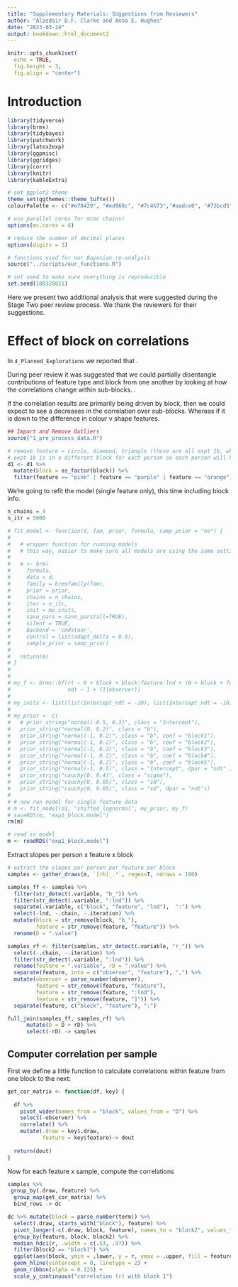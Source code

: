 ```yaml
---
title: "Supplementary Materials: SUggestions from Reviewers"
author: "Alasdair D.F. Clarke and Anna E. Hughes"
date: "2023-03-24"
output: bookdown::html_document2
---
```


```r
knitr::opts_chunk$set(
  echo = TRUE,
  fig.height = 3,
  fig.align = "center")
```

# Introduction

```r
library(tidyverse)
library(brms)
library(tidybayes)
library(patchwork)
library(latex2exp)
library(ggpmisc)
library(ggridges)
library(corrr)
library(knitr)
library(kableExtra)
```

```r
# set ggplot2 theme
theme_set(ggthemes::theme_tufte())
colourPalette <- c("#e78429", "#ed968c", "#7c4b73","#aadce0", "#72bcd5", "528fad")

# use parallel cores for mcmc chains!
options(mc.cores = 4)

# reduce the number of decimal places
options(digits = 3)

# functions used for our Bayesian re-analysis
source("../scripts/our_functions.R")

# set seed to make sure everything is reproducible 
set.seed(100320021)
```


Here we present two additional analysis that were suggested during the Stage Two peer review process. We thank the reviewers for their suggestions. 

# Effect of block on correlations

In `4_Planned_Explorations` we reported that \ldots. 

During peer review it was suggested that we could partially disentangle contributions of feature type and block from one another by looking at how the correlations change within sub-blocks. <EXPAND>. 

If the correlation results are primarily being driven by block, then we could expect to see a decreases in the correlation over sub-blocks. Whereas if it is down to the difference in colour v shape features.



```r
## Import and Remove Outliers 
source("1_pre_process_data.R")

# remove feature = circle, diamond, triangle (these are all expt 1b, which is blocked)
# expt 1b is in a different block for each person so each person will have one block missing at random, but I THINK this will be okay
d1 <- d1 %>% 
  mutate(block = as_factor(block)) %>%
  filter(feature == "pink" | feature == "purple" | feature == "orange")
```

We're going to refit the model (single feature only), this time including block info. 

```r

n_chains = 4
n_itr = 5000

# fit_model <- function(d, fam, prior, formula, samp_prior = "no") { 
#   
#   # wrapper function for running models
#   # this way, easier to make sure all models are using the same settings!
#   
#   m <- brm(
#     formula,
#     data = d,
#     family = brmsfamily(fam),
#     prior = prior,
#     chains = n_chains,
#     iter = n_itr,
#     init = my_inits,
#     save_pars = save_pars(all=TRUE),
#     silent = TRUE,
#     backend = 'cmdstanr',
#     control = list(adapt_delta = 0.9),
#     sample_prior = samp_prior)
#   
#   return(m)
# }
# 
# 
# my_f <- brms::bf(rt ~ 0 + block + block:feature:lnd + (0 + block + feature:lnd|observer),
#                  ndt ~ 1 + (1|observer))
# 
# my_inits <- list(list(Intercept_ndt = -10), list(Intercept_ndt = -10), list(Intercept_ndt = -10), list(Intercept_ndt = -10))
# 
# my_prior <- c(
#   # prior_string("normal(-0.5, 0.3)", class = "Intercept"),
#   prior_string("normal(0, 0.2)", class = "b"),
#   prior_string("normal(-1, 0.2)", class = "b", coef = "block1"),
#   prior_string("normal(-1, 0.2)", class = "b", coef = "block2"),
#   prior_string("normal(-1, 0.2)", class = "b", coef = "block3"),
#   prior_string("normal(-1, 0.2)", class = "b", coef = "block4"),
#   prior_string("normal(-1, 0.2)", class = "b", coef = "block5"),
#   prior_string("normal(-1, 0.5)", class = "Intercept", dpar = "ndt" ),
#   prior_string("cauchy(0, 0.4)", class = "sigma"),
#   prior_string("cauchy(0, 0.05)", class = "sd"),
#   prior_string("cauchy(0, 0.05)", class = "sd", dpar = "ndt"))
# 
# # now run model for single feature data
# m <- fit_model(d1, "shifted_lognormal", my_prior, my_f)
# saveRDS(m, "exp1_block.model")
rm(m)

# read in model
m <- readRDS("exp1_block.model")

```

Extract slopes per person x feature x block

```r
# extract the slopes per person per feature per block
samples <- gather_draws(m, `[rb]_.*`, regex=T, ndraws = 100)

samples_ff <- samples %>%
  filter(str_detect(.variable, "b_")) %>%
  filter(str_detect(.variable, ":lnd")) %>%
  separate(.variable, c("block", "feature", "lnd"),  ":") %>%
  select(-lnd, -.chain, -.iteration) %>%
  mutate(block = str_remove(block, "b_"),
         feature = str_remove(feature, "feature")) %>%
  rename(D = ".value")

samples_rf <- filter(samples, str_detect(.variable, "r_")) %>% 
  select(-.chain, -.iteration) %>% 
  filter(str_detect(.variable, ":lnd")) %>%
  rename(feature = ".variable", rD = ".value") %>%
  separate(feature, into = c("observer", "feature"), ",") %>%
  mutate(observer = parse_number(observer),
         feature = str_remove(feature, "feature"),
         feature = str_remove(feature, ":lnd"),
         feature = str_remove(feature, "]")) %>%
  separate(feature, c("block", "feature"), ":") 

full_join(samples_ff, samples_rf) %>%
      mutate(D = D + rD) %>%
      select(-rD) -> samples
```

## Computer correlation per sample

First we define a little function to calculate correlations within feature from one block to the next:

```r

get_cor_matrix <- function(df, key) {
  
  df %>% 
    pivot_wider(names_from = "block", values_from = "D") %>%
    select(-observer) %>%
    correlate() %>%
    mutate(.draw = key$.draw,
           feature = key$feature)-> dout
  
  return(dout)
}
```


Now for each feature x sample, compute the correlations

```r

samples %>% 
 group_by(.draw, feature) %>%
  group_map(get_cor_matrix) %>%
  bind_rows -> dc

dc %>% mutate(block = parse_number(term)) %>%
  select(.draw, starts_with("block"), feature) %>%
  pivot_longer(-c(.draw, block, feature), names_to = "block2", values_to = "r") %>%
  group_by(feature, block, block2) %>%
  median_hdci(r, .width = c(.53, .97)) %>%
  filter(block2 == "block1") %>%
  ggplot(aes(block, ymin = .lower, y = r, ymax = .upper, fill = feature, group = interation(feature, .width))) + 
  geom_hline(yintercept = 0, linetype = 2) + 
  geom_ribbon(alpha = 0.125) + 
  scale_y_continuous("correlation (r) with block 1")
```



